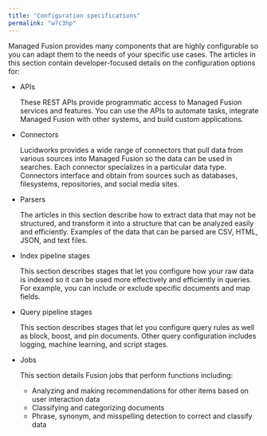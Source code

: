 ```yaml
---
title: "Configuration specifications"
permalink: "w7c3hp"
---
```


Managed Fusion provides many components that are highly configurable so you can adapt them to the needs of your specific use cases. The articles in this section contain developer-focused details on the configuration options for:

* APIs

  These REST APIs provide programmatic access to Managed Fusion services and features.
  You can use the APIs to automate tasks, integrate Managed Fusion with other systems, and build custom applications.
* Connectors

  Lucidworks provides a wide range of connectors that pull data from various sources into Managed Fusion so the data can be used in searches. Each connector specializes in a particular data type. Connectors interface and obtain from sources such as databases, filesystems, repositories, and social media sites.
* Parsers

  The articles in this section describe how to extract data that may not be structured, and transform it into a structure that can be analyzed easily and efficiently. Examples of the data that can be parsed are CSV, HTML, JSON, and text files.
* Index pipeline stages

  This section describes stages that let you configure how your raw data is indexed so it can be used more effectively and efficiently in queries. For example, you can include or exclude specific documents and map fields.
* Query pipeline stages

  This section describes stages that let you configure query rules as well as block, boost, and pin documents. Other query configuration includes logging, machine learning, and script stages.
* Jobs

  This section details Fusion jobs that perform functions including:

  + Analyzing and making recommendations for other items based on user interaction data
  + Classifying and categorizing documents
  + Phrase, synonym, and misspelling detection to correct and classify data